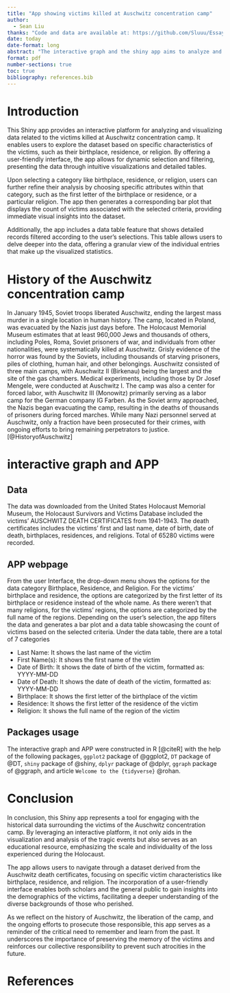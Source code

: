 ```yaml
---
title: "App showing victims killed at Auschwitz concentration camp"
author: 
  - Sean Liu
thanks: "Code and data are available at: https://github.com/Sluuu/Essay12-Shiny, The interactive graph and an interactive table are available at:  https://gndr3e-yu0hsiang-liu.shinyapps.io/Essay12Shiny/"
date: today
date-format: long
abstract: "The interactive graph and the shiny app aims to analyze and visualize data on victims at Auschwitz concentration camp. Offering insights based on their birthplace, residence, or religion. The application allows users to interactively select specific criteria and view the corresponding data visualization and table."
format: pdf
number-sections: true
toc: true
bibliography: references.bib
---
```


\newpage
# Introduction
This Shiny app provides an interactive platform for analyzing and visualizing data related to the victims killed at Auschwitz concentration camp. It enables users to explore the dataset based on specific characteristics of the victims, such as their birthplace, residence, or religion. By offering a user-friendly interface, the app allows for dynamic selection and filtering, presenting the data through intuitive visualizations and detailed tables.

Upon selecting a category like birthplace, residence, or religion, users can further refine their analysis by choosing specific attributes within that category, such as the first letter of the birthplace or residence, or a particular religion. The app then generates a corresponding bar plot that displays the count of victims associated with the selected criteria, providing immediate visual insights into the dataset.

Additionally, the app includes a data table feature that shows detailed records filtered according to the user's selections. This table allows users to delve deeper into the data, offering a granular view of the individual entries that make up the visualized statistics.



# History of the Auschwitz concentration camp
In January 1945, Soviet troops liberated Auschwitz, ending the largest mass murder in a single location in human history. The camp, located in Poland, was evacuated by the Nazis just days before. The Holocaust Memorial Museum estimates that at least 960,000 Jews and thousands of others, including Poles, Roma, Soviet prisoners of war, and individuals from other nationalities, were systematically killed at Auschwitz. Grisly evidence of the horror was found by the Soviets, including thousands of starving prisoners, piles of clothing, human hair, and other belongings. Auschwitz consisted of three main camps, with Auschwitz II (Birkenau) being the largest and the site of the gas chambers. Medical experiments, including those by Dr Josef Mengele, were conducted at Auschwitz I. The camp was also a center for forced labor, with Auschwitz III (Monowitz) primarily serving as a labor camp for the German company IG Farben. As the Soviet army approached, the Nazis began evacuating the camp, resulting in the deaths of thousands of prisoners during forced marches. While many Nazi personnel served at Auschwitz, only a fraction have been prosecuted for their crimes, with ongoing efforts to bring remaining perpetrators to justice. [@HistoryofAuschwitz]

\newpage

# interactive graph and APP 

## Data 
The data was downloaded from the United States Holocaust Memorial Museum, the Holocaust Survivors and Victims Database included the victims' AUSCHWITZ DEATH CERTIFICATES from 1941-1943. The death certificates includes the victims' first and last name, date of birth, date of death, birthplaces, residences, and religions. Total of 65280 victims were recorded. 

## APP webpage 
From the user Interface, the drop-down menu shows the options for the data category Birthplace, Residence, and Religion. For the victims' birthplace and residence, the options are categorized by the first letter of its birthplace or residence instead of the whole name. As there weren't that many religions, for the victims' regions, the options are categorized by the full name of the regions. Depending on the user's selection, the app filters the data and generates a bar plot and a data table showcasing the count of victims based on the selected criteria.
Under the data table, there are a total of 7 categories

- Last Name: It shows the last name of the victim
- First Name(s): It shows the first name of the victim
- Date of Birth: It shows the date of birth of the victim, formatted as: YYYY-MM-DD
- Date of Death: It shows the date of death of the victim, formatted as: YYYY-MM-DD
- Birthplace: It shows the first letter of the birthplace of the victim
- Residence: It shows the first letter of the residence of the victim
- Religion: It shows the full name of the region of the victim

## Packages usage
The interactive graph and APP were constructed in R [@citeR] with the help of the following packages, `ggplot2` package of @ggplot2, `DT` package of @DT, `shiny` package of @shiny, `dplyr` package of @dplyr, `ggraph` package of @ggraph, and article `Welcome to the {tidyverse}` @rohan. 

\newpage

# Conclusion

In conclusion, this Shiny app represents a tool for engaging with the historical data surrounding the victims of the Auschwitz concentration camp. By leveraging an interactive platform, it not only aids in the visualization and analysis of the tragic events but also serves as an educational resource, emphasizing the scale and individuality of the loss experienced during the Holocaust.

The app allows users to navigate through a dataset derived from the Auschwitz death certificates, focusing on specific victim characteristics like birthplace, residence, and religion. The incorporation of a user-friendly interface enables both scholars and the general public to gain insights into the demographics of the victims, facilitating a deeper understanding of the diverse backgrounds of those who perished.

As we reflect on the history of Auschwitz, the liberation of the camp, and the ongoing efforts to prosecute those responsible, this app serves as a reminder of the critical need to remember and learn from the past. It underscores the importance of preserving the memory of the victims and reinforces our collective responsibility to prevent such atrocities in the future.




\newpage


# References


